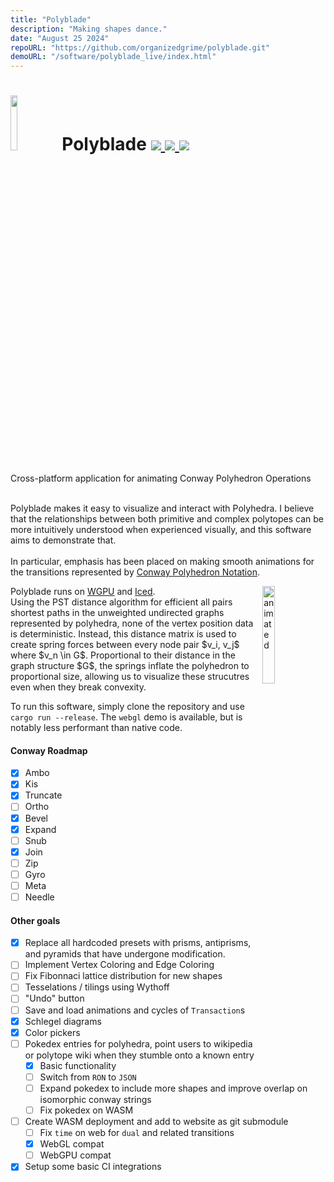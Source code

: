 ```yaml
---
title: "Polyblade"
description: "Making shapes dance."
date: "August 25 2024"
repoURL: "https://github.com/organizedgrime/polyblade.git"
demoURL: "/software/polyblade_live/index.html"
---
```

<div style="margin-top: 24px;">
    <h1>
        <img width="15%" src="./polyblade_assets/logo.png"/>
        Polyblade
        <a href="https://vera.lgbt/software/polyblade_live/index.html">
            <img src="https://img.shields.io/website?url=https%3A//vera.lgbt/software/polyblade_live/index.html&label=demo&logo=webgl&logoSize=auto&style=for-the-badge"/>
        </a>
        <a href="https://github.com/organizedgrime/polyblade/actions/workflows/ci.yml"> 
            <img src="https://img.shields.io/github/actions/workflow/status/organizedgrime/polyblade/ci.yml?style=for-the-badge&label=CI%20Status"/>
        </a>
        <a href="LICENSE"> 
            <img src="https://img.shields.io/badge/license-APGL3-blue.svg?style=for-the-badge"/>
        </a>
    </h1>
    <span>Cross-platform application for animating Conway Polyhedron Operations</span>
    <br/>
    <br/>
</div>
<div>
    <p>
        Polyblade makes it easy to visualize and interact with Polyhedra. I believe that the relationships between both primitive and complex polytopes can be more intuitively understood when experienced visually, and this software aims to demonstrate that.
        <br/><br/>
        In particular, emphasis has been placed on making smooth animations for the transitions represented by <a href="https://en.wikipedia.org/wiki/Conway_polyhedron_notation">Conway Polyhedron Notation</a>. 
    </p>
    <p>
        <span><img src="./polyblade_assets/demo.gif" align="right" alt="animated" width="20%" /></span>
        Polyblade runs on <a href="https://github.com/gfx-rs/wgpu">WGPU</a> and <a href="https://github.com/iced-rs/iced">Iced</a>.
        <br/>
        Using the PST distance algorithm for efficient all pairs shortest paths in the unweighted undirected graphs represented by polyhedra, none of the vertex position data is deterministic. Instead, this distance matrix is used to create spring forces between every node pair $v_i, v_j$ where $v_n \in G$. Proportional to their distance in the graph structure $G$, the springs inflate the polyhedron to proportional size, allowing us to visualize these strucutres even when they break convexity. 
        <br/>
    </p>
</div>

To run this software, simply clone the repository and use `cargo run --release`.
The `webgl` demo is available, but is notably less performant than native code. 
        
#### Conway Roadmap
- [x] Ambo
- [x] Kis
- [x] Truncate
- [ ] Ortho
- [x] Bevel
- [x] Expand
- [ ] Snub
- [x] Join
- [ ] Zip
- [ ] Gyro
- [ ] Meta
- [ ] Needle

#### Other goals
- [x] Replace all hardcoded presets with prisms, antiprisms, and pyramids that have undergone modification.
- [ ] Implement Vertex Coloring and Edge Coloring
- [ ] Fix Fibonnaci lattice distribution for new shapes
- [ ] Tesselations / tilings using Wythoff
- [ ] "Undo" button
- [ ] Save and load animations and cycles of `Transaction`s
- [x] Schlegel diagrams
- [x] Color pickers
- [ ] Pokedex entries for polyhedra, point users to wikipedia or polytope wiki when they stumble onto a known entry
  - [x] Basic functionality
  - [ ] Switch from `RON` to `JSON`
  - [ ] Expand pokedex to include more shapes and improve overlap on isomorphic conway strings
  - [ ] Fix pokedex on WASM
- [ ] Create WASM deployment and add to website as git submodule
  - [ ] Fix `time` on web for `dual` and related transitions
  - [x] WebGL compat
  - [ ] WebGPU compat
- [x] Setup some basic CI integrations
